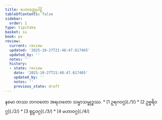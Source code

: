 ```yaml
---
title: ပေတဝတ္ထုပါဠိ
tableOfContents: false
sidebar:
  order: 1
type: tipitaka
basket: su
book: pv
review:
  current: review
  updated: '2025-10-27T21:48:47.617465'
  updated_by: ''
  notes: ''
  history:
  - state: review
    date: '2025-10-27T21:48:47.617465'
    updated_by: ''
    notes: ''
    previous_state: draft
---
```


<ReviewStatus review={frontmatter.review} showDetails={true} />

<HypothesisAnnotation frontmatter={frontmatter} />

<Paragraph number="1" type="center" book="pv">
နမော တဿ ဘဂဝတော အရဟတော သမ္မာသမ္ဗုဒ္ဓဿ.

</Paragraph>

<TableOfContents book="pv">
* [1 ဥရဂဝဂ္ဂ](./1/)
* [2 ဥဗ္ဗရိဝဂ္ဂ](./2/)
* [3 စူဠဝဂ္ဂ](./3/)
* [4 မဟာဝဂ္ဂ](./4/)
</TableOfContents>